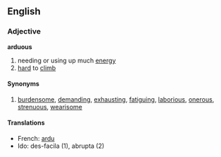 ==English==
===Adjective===
'''arduous'''
# needing or using up much [[energy]]
# [[hard]] to [[climb]]
====Synonyms====
# [[burdensome]], [[demand]]ing, [[exhaust]]ing, [[fatigue|fatiguing]], [[laborious]], [[onerous]], [[strenuous]], [[wearisome]]


====Translations====
*French: [[ardu]]
*Ido: des-facila (1), abrupta (2)